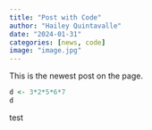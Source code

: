 ```yaml
---
title: "Post with Code"
author: "Hailey Quintavalle"
date: "2024-01-31"
categories: [news, code]
image: "image.jpg"
---
```


This is the newest post on the page.

```r

d <- 3*2*5*6*7
d
```

test
